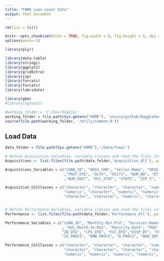 ```yaml
---
title: "FNMA Loan Level Data"
output: html_document
---
```


```r
rm(list = ls())

knitr::opts_chunk$set(echo = TRUE, fig.width = 8, fig.height = 5, dpi = 240)
options(warn=-1)

library(plyr)

library(data.table)
library(stringi)
library(ggplot2)
library(gridExtra)
library(zip)
library(forcats)
library(forcats)
library(lubridate)

library(gbm)
#library(xgboost)

#working_folder = 'C:/Dev/Kaggle/'
working_folder = file.path(Sys.getenv("HOME"), 'source/github/KaggleSandbox/')
source(file.path(working_folder, '/Utils/common.R'))

```

## Load Data
```r
data_folder = file.path(Sys.getenv("HOME"),'/data/fnma/')

# Define Acquisition Variables, variable classes and read the files into R
Acquisitions <- list.files(file.path(data_folder,'Acquisition_All'), pattern = glob2rx("*Acquisition*bz2"), full.names=TRUE)

Acquisitions_Variables = c("LOAN_ID", "ORIG_CHN", "Seller.Name", "ORIG_RT", "ORIG_AMT", "ORIG_TRM", "ORIG_DTE"
                           ,"FRST_DTE", "OLTV", "OCLTV", "NUM_BO", "DTI", "CSCORE_B", "FTHB_FLG", "PURPOSE", "PROP_TYP"
                           ,"NUM_UNIT", "OCC_STAT", "STATE", "ZIP_3", "MI_PCT", "Product.Type", "CSCORE_C", "MI_TYPE", "RELOCATION_FLG")

Acquisition_ColClasses = c("character", "character", "character", "numeric", "numeric", "integer", "character", "character", "numeric",
                           "numeric", "character", "numeric", "numeric", "character", "character", "character", "character", "character",
                           "character", "character", "numeric", "character", "numeric", "numeric", "character")


# Define Performance Variables, variable classes and read the files into R                                 
Performance <- list.files(file.path(data_folder,'Performance_All'), pattern = glob2rx("Performance*bz2"), full.names=TRUE)

Performance_Variables = c("LOAN_ID", "Monthly.Rpt.Prd", "Servicer.Name", "LAST_RT", "LAST_UPB", "Loan.Age", "Months.To.Legal.Mat"
                          , "Adj.Month.To.Mat", "Maturity.Date", "MSA", "Delq.Status", "MOD_FLAG", "Zero.Bal.Code", 
                          "ZB_DTE", "LPI_DTE", "FCC_DTE","DISP_DT", "FCC_COST", "PP_COST", "AR_COST", "IE_COST", "TAX_COST", "NS_PROCS",
                          "CE_PROCS", "RMW_PROCS", "O_PROCS", "NON_INT_UPB", "PRIN_FORG_UPB_FHFA", "REPCH_FLAG", "PRIN_FORG_UPB_OTH", "TRANSFER_FLAG")

Performance_ColClasses = c("character", "character", "character", "numeric", "numeric", "numeric", "numeric", "numeric", "character",
                           "character", "character", "character", "character", "character", "character", "character", "character",
                           "numeric", "numeric", "numeric", "numeric", "numeric", "numeric", "numeric", "numeric", "numeric", "numeric", "numeric", "character", "numeric", "character")

```

